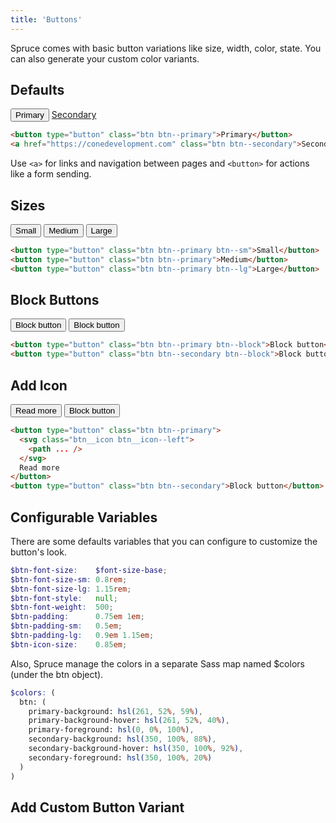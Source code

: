 ```yaml
---
title: 'Buttons'
---
```


<p className="lead">Spruce comes with basic button variations like size, width, color, state. You can also generate your custom color variants.</p>

## Defaults

<Preview>
  <div class="button-grid">
    <button type="button" class="btn btn--primary">Primary</button>
    <a href="https://conedevelopment.com" class="btn btn--secondary">Secondary</a>
  </div>
</Preview>

```html
<button type="button" class="btn btn--primary">Primary</button>
<a href="https://conedevelopment.com" class="btn btn--secondary">Secondary</a>
```

<Notification type="correct">Use <code>&lt;a&gt;</code> for links and navigation between pages and <code>&lt;button&gt;</code> for actions like a form sending.</Notification>

## Sizes

<Preview>
  <div class="button-grid">
    <button type="button" class="btn btn--primary btn--sm">Small</button>
    <button type="button" class="btn btn--primary">Medium</button>
    <button type="button" class="btn btn--primary btn--lg">Large</button>
  </div>
</Preview>

```html
<button type="button" class="btn btn--primary btn--sm">Small</button>
<button type="button" class="btn btn--primary">Medium</button>
<button type="button" class="btn btn--primary btn--lg">Large</button>
```

## Block Buttons

<Preview>
  <div class="button-grid button-grid--stacked">
    <button type="button" class="btn btn--primary btn--block">Block button</button>
    <button type="button" class="btn btn--secondary btn--block">Block button</button>
  </div>
</Preview>

```html
<button type="button" class="btn btn--primary btn--block">Block button</button>
<button type="button" class="btn btn--secondary btn--block">Block button</button>
```

## Add Icon

<Preview>
  <div class="button-grid button-grid--stacked">
    <button type="button" class="btn btn--primary">
      <Icon type="cross" className="btn__icon btn__icon--left" />
      Read more
    </button>
    <button type="button" class="btn btn--secondary">
      Block button
      <Icon type="check" className="btn__icon btn__icon--right" />
    </button>
  </div>
</Preview>

```html
<button type="button" class="btn btn--primary">
  <svg class="btn__icon btn__icon--left">
    <path ... />
  </svg>
  Read more
</button>
<button type="button" class="btn btn--secondary">Block button</button>
```

## Configurable Variables

There are some defaults variables that you can configure to customize the button's look.

```scss
$btn-font-size:    $font-size-base;
$btn-font-size-sm: 0.8rem;
$btn-font-size-lg: 1.15rem;
$btn-font-style:   null;
$btn-font-weight:  500;
$btn-padding:      0.75em 1em;
$btn-padding-sm:   0.5em;
$btn-padding-lg:   0.9em 1.15em;
$btn-icon-size:    0.85em;
```

Also, Spruce manage the colors in a separate Sass map named $colors (under the btn object).

```scss
$colors: (
  btn: (
    primary-background: hsl(261, 52%, 59%),
    primary-background-hover: hsl(261, 52%, 40%),
    primary-foreground: hsl(0, 0%, 100%),
    secondary-background: hsl(350, 100%, 88%),
    secondary-background-hover: hsl(350, 100%, 92%),
    secondary-foreground: hsl(350, 100%, 20%)
  )
)
```

## Add Custom Button Variant
